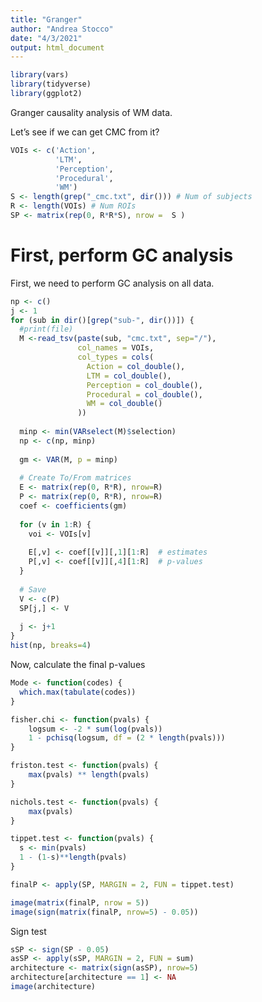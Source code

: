 ```yaml
---
title: "Granger"
author: "Andrea Stocco"
date: "4/3/2021"
output: html_document
---
```


```r
library(vars)
library(tidyverse)
library(ggplot2)
```

Granger causality analysis of WM data.

Let's see if we can get CMC from it?

```r
VOIs <- c('Action', 
          'LTM', 
          'Perception', 
          'Procedural', 
          'WM')
S <- length(grep("_cmc.txt", dir())) # Num of subjects
R <- length(VOIs) # Num ROIs
SP <- matrix(rep(0, R*R*S), nrow =  S )
```

# First, perform GC analysis

First, we need to perform GC analysis on all data.

```r
np <- c()
j <- 1
for (sub in dir()[grep("sub-", dir())]) {
  #print(file)
  M <-read_tsv(paste(sub, "cmc.txt", sep="/"), 
               col_names = VOIs, 
               col_types = cols(
                 Action = col_double(),
                 LTM = col_double(),
                 Perception = col_double(),
                 Procedural = col_double(),
                 WM = col_double()
               ))
  
  minp <- min(VARselect(M)$selection)
  np <- c(np, minp)
  
  gm <- VAR(M, p = minp)
  
  # Create To/From matrices
  E <- matrix(rep(0, R*R), nrow=R)
  P <- matrix(rep(0, R*R), nrow=R)
  coef <- coefficients(gm)
  
  for (v in 1:R) {
    voi <- VOIs[v]
    
    E[,v] <- coef[[v]][,1][1:R]  # estimates
    P[,v] <- coef[[v]][,4][1:R]  # p-values
  }
  
  # Save
  V <- c(P)
  SP[j,] <- V
  
  j <- j+1
}
hist(np, breaks=4)
```

Now, calculate the final p-values
```r

Mode <- function(codes) {
  which.max(tabulate(codes))
}

fisher.chi <- function(pvals) {
    logsum <- -2 * sum(log(pvals))
    1 - pchisq(logsum, df = (2 * length(pvals)))
}

friston.test <- function(pvals) {
    max(pvals) ** length(pvals)
}

nichols.test <- function(pvals) {
    max(pvals)
}

tippet.test <- function(pvals) {
  s <- min(pvals)
  1 - (1-s)**length(pvals)
}

finalP <- apply(SP, MARGIN = 2, FUN = tippet.test)

image(matrix(finalP, nrow = 5))
image(sign(matrix(finalP, nrow=5) - 0.05))
```

Sign test
```r
sSP <- sign(SP - 0.05)  
asSP <- apply(sSP, MARGIN = 2, FUN = sum)
architecture <- matrix(sign(asSP), nrow=5)
architecture[architecture == 1] <- NA
image(architecture)
```
